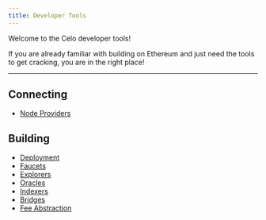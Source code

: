 ```yaml
---
title: Developer Tools
---
```



Welcome to the Celo developer tools!

If you are already familiar with building on Ethereum and just need the tools to get cracking, you are in the right place!

---

## Connecting

- [Node Providers](./node-providers.md)

## Building

- [Deployment](./dev-environments/overview.mdx)
- [Faucets](./faucets.md)
- [Explorers](./explorers/overview)
- [Oracles](./oracles/index.md)
- [Indexers](./explorers/data-indexers.md)
- [Bridges](./bridges.md)
- [Fee Abstraction](./fee-abstraction.md)

